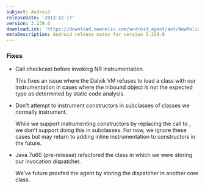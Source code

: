 ```yaml
---
subject: Android
releaseDate: '2013-12-17'
version: 3.239.0
downloadLink: 'https://download.newrelic.com/android_agent/ant/NewRelic_Android_Agent_3.239.0.zip'
metaDescription: Android release notes for version 3.239.0
---
```


### Fixes

* Call checkcast before invoking NR instrumentation.

  This fixes an issue where the Dalvik VM refuses to load a class with our instrumentation in cases where the inbound object is not the expected type as determined by static code analysis.
* Don't attempt to instrument constructors in subclasses of classes we normally instrument.

  While we support instrumenting constructors by replacing the call to , we don't support doing this in subclasses. For now, we ignore these cases but may return to adding inline instrumentation to constructors in the future.
* Java 7u60 (pre-release) refactored the class in which we were storing our invocation dispatcher.

  We've future proofed the agent by storing the dispatcher in another core class.
